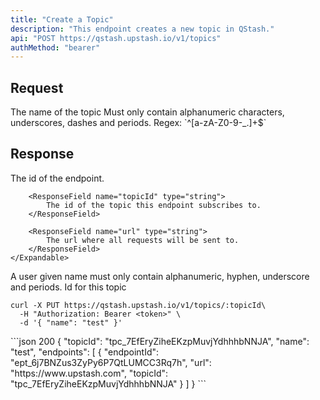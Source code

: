```yaml
---
title: "Create a Topic"
description: "This endpoint creates a new topic in QStash."
api: "POST https://qstash.upstash.io/v1/topics"
authMethod: "bearer"
---
```


## Request

<ParamField body="name" type="string" required>
  The name of the topic Must only contain alphanumeric characters, underscores,
  dashes and periods. Regex: `^[a-zA-Z0-9-_.]+$`
</ParamField>

## Response

<ResponseField name="endpoints" type="Array<Endpoint>" required>
    <Expandable title="Endpoint">
        <ResponseField name="endpointId" type="string">
            The id of the endpoint.
        </ResponseField>

        <ResponseField name="topicId" type="string">
            The id of the topic this endpoint subscribes to.
        </ResponseField>

        <ResponseField name="url" type="string">
            The url where all requests will be sent to.
        </ResponseField>
    </Expandable>

</ResponseField>

<ResponseField name="name" type="string" required>
  A user given name must only contain alphanumeric, hyphen, underscore and
  periods.
</ResponseField>

<ResponseField name="topicId" type="string" required>
  Id for this topic
</ResponseField>

<RequestExample>

```shell curl
curl -X PUT https://qstash.upstash.io/v1/topics/:topicId\
  -H "Authorization: Bearer <token>" \
  -d '{ "name": "test" }'
```

</RequestExample>

<ResponseExample>
```json 200
{
  "topicId": "tpc_7EfEryZiheEKzpMuvjYdhhhbNNJA",
  "name": "test",
  "endpoints": [
    {
      "endpointId": "ept_6j7BNZus3ZyPy6P7QtLUMCC3Rq7h",
      "url": "https://www.upstash.com",
      "topicId": "tpc_7EfEryZiheEKzpMuvjYdhhhbNNJA"
    }
  ]
}
```
</ResponseExample>
